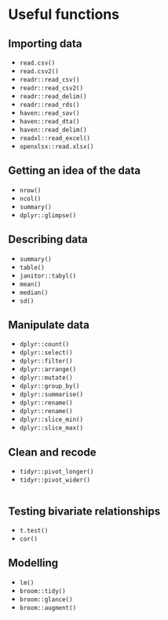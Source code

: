 # Useful functions

## Importing data

-   `read.csv()`
-   `read.csv2()`
-   `readr::read_csv()`
-   `readr::read_csv2()`
-   `readr::read_delim()`
-   `readr::read_rds()`
-   `haven::read_sav()`
-   `haven::read_dta()`
-   `haven::read_delim()`
-   `readxl::read_excel()`
-   `openxlsx::read.xlsx()`

## Getting an idea of the data

-   `nrow()`
-   `ncol()`
-   `summary()`
-   `dplyr::glimpse()`

## Describing data

-   `summary()`
-   `table()`
-   `janitor::tabyl()`
-   `mean()`
-   `median()`
-   `sd()`

## Manipulate data

-   `dplyr::count()`
-   `dplyr::select()`
-   `dplyr::filter()`
-   `dplyr::arrange()`
-   `dplyr::mutate()`
-   `dplyr::group_by()`
-   `dplyr::summarise()`
-   `dplyr::rename()`
-   `dplyr::rename()`
-   `dplyr::slice_min()`
-   `dplyr::slice_max()`

## Clean and recode

-   `tidyr::pivot_longer()`
-   `tidyr::pivot_wider()`

```r
```

## Testing bivariate relationships

-   `t.test()`
-   `cor()`

## Modelling

-   `lm()`
-   `broom::tidy()`
-   `broom::glance()`
-   `broom::augment()`
